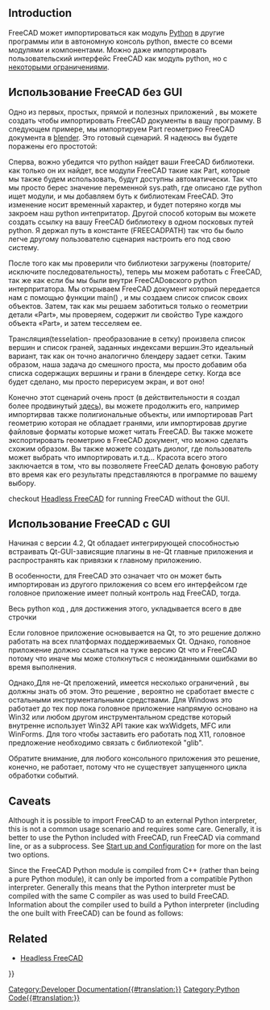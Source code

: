 <languages/>

{{TOCright}}

== Introduction ==

FreeCAD может импортироваться как модуль [[Python/ru|Python]] в другие программы или в автономную консоль python, вместе со всеми модулями и компонентами. Можно даже импортировать пользовательский интерфейс FreeCAD как модуль python, но с [[Embedding_FreeCAD/ru#Caveats|некоторыми ограничениями]].

<span id="Using_FreeCAD_without_GUI"></span>
== Использование FreeCAD без GUI ==

<div class="mw-translate-fuzzy">
Одно из первых, простых, прямой и полезных приложений , вы можете создать чтобы импортировать  FreeCAD документы в ващу программу. В следующем примере, мы импортируем Part геометрию FreeCAD документа в [http://www.blender.org blender]. Это готовый сценарий. Я надеюсь вы будете поражены его простотой:
</div>
{{Code|lang=python|code=
<nowiki>
FREECADPATH = '/usr/lib/freecad-python3/lib/' # path to your FreeCAD.so or FreeCAD.pyd file,
# for Windows you must either use \\ or / in the path, using a single \ is problematic
# FREECADPATH = 'C:\\FreeCAD\\bin'
import Blender, sys
sys.path.append(FREECADPATH)
 
def import_fcstd(filename):
   try:
       import FreeCAD
   except ValueError:
       Blender.Draw.PupMenu('Error%t|FreeCAD library not found. Please check the FREECADPATH variable in the import script is correct')
   else:
       scene = Blender.Scene.GetCurrent()
       import Part
       doc = FreeCAD.open(filename)
       objects = doc.Objects
       for ob in objects:
           if ob.Type[:4] == 'Part':
               shape = ob.Shape
               if shape.Faces:
                   mesh = Blender.Mesh.New()
                   rawdata = shape.tessellate(1)
                   for v in rawdata[0]:
                       mesh.verts.append((v.x,v.y,v.z))
                   for f in rawdata[1]:
                       mesh.faces.append.append(f)
                   scene.objects.new(mesh,ob.Name)
       Blender.Redraw()

def main():
   Blender.Window.FileSelector(import_fcstd, 'IMPORT FCSTD', 
                        Blender.sys.makename(ext='.fcstd'))    
 
# This lets you import the script without running it
if __name__=='__main__':
   main()
</nowiki>
}}

<div class="mw-translate-fuzzy">
Сперва, вожно убедится что python найдет ваши FreeCAD библиотеки. как только он их найдет, все модули FreeCAD такие как Part, которые мы также будем использовать, будут доступны автоматически. Так что мы просто берес значение переменной sys.path, где описано где python ищет модули, и мы добавляем буть к библиотекам FreeCAD. Это изменение носит временный характер, и будет потеряно когдв мы закроем наш python интепритатор. Другой способ которым вы можете создать ссылку на вашу FreeCAD библиотеку в одном посковых путей python. Я держал путь в константе (FREECADPATH) так что бы было легче другому пользователю сценария настроить его под свою систему.
</div>

{{Code|lang=python|code=
FREECADPATH = 'C:\\FreeCAD\\bin' # path to your FreeCAD.so or FreeCAD.pyd file
import sys
sys.path.append(FREECADPATH)
}}

<div class="mw-translate-fuzzy">
После того как мы проверили что библиотеки загружены (повторите/исключите последовательность), теперь мы можем работать с FreeCAD, так же как если бы мы были внутри FreeCADовского python интерпритатора. Мы открываем FreeCAD документ который передается нам с помощью функции main() , и мы создаем список список своих объектов. Затем, так как мы решаем заботиться только о геометрии детали «Part», мы проверяем, содержит ли свойство Type каждого объекта «Part», и затем тесселяем ее.
</div>

{{Code|lang=python|code=
       import Part
       doc = FreeCAD.open(filename)
       objects = doc.Objects
       for ob in objects:
           if ob.Type[:4] == 'Part':
}}

Трансляция(tesselation- преобразование в сетку) произвела список вершин и список граней, заданных индексами вершин.Это идеальный вариант, так как он точно аналогично блендеру задает сетки. Таким образом, наша задача до смешного проста, мы просто добавим оба списка содержащих вершины и грани в блендере сетку. Когда все будет сделано, мы просто перерисуем экран, и вот оно!

{{Code|lang=python|code=
           if ob.Type[:4] == 'Part':
               shape = ob.Shape
               if shape.Faces:
                   mesh = Blender.Mesh.New()
                   rawdata = shape.tessellate(1)
                   for v in rawdata[0]:
                       mesh.verts.append((v.x,v.y,v.z))
                   for f in rawdata[1]:
                       mesh.faces.append.append(f)
                   scene.objects.new(mesh,ob.Name)
       Blender.Redraw()
}}

<div class="mw-translate-fuzzy">
Конечно этот сценарий очень прост (в действительности я создал более продвинутый [http://yorik.orgfree.com/scripts/import_freecad.py здесь]), вы можете продолжить его, например импортирвав также полигиональные объекты, или импортировав Part геометрию которая не  обладает гранями, или импортировав другие файловые форматы которые может читать FreeCAD. Вы также можете  экспортировать геометрию в FreeCAD документ, что можно сделать  схожим образом. Вы также можете создать диолог, где пользователь может выбрать что импортировать и.т.д... Красота всего этого заключается в том, что вы позволяете FreeCAD делать фоновую работу  вто время как его результаты представляются в программе по вашему выбору.
</div>

{{Emphasis|Note:}} checkout [[Headless_FreeCAD|Headless FreeCAD]] for running FreeCAD without the GUI.

<span id="Using_FreeCAD_with_GUI"></span>
== Использование FreeCAD с GUI ==

Начиная с версии 4.2, Qt обладает интегрирующей способностью встраивать Qt-GUI-зависящие плагины в не-Qt главные приложения и распространять как привязки к главному приложению.

В особенности, для FreeCAD это означает что он может быть импортирован из другого приложения со всем его интерфейсом где головное приложение имеет полный контроль над FreeCAD, тогда.

Весь python  код , для достижения этого, укладывается всего в две строчки

{{Code|code=
import FreeCADGui 
FreeCADGui.showMainWindow()
}}

Если головное приложение основывается на Qt, то это решение должно работать на всех платформах поддерживаемых Qt. Однако, головное приложение должно ссылаться на туже версию Qt что и FreeCAD потому что иначе мы може столкнуться с неожиданными ошибками во время выполнения. 

Однако,Для не-Qt преложений, имеется несколько ограничений , вы должны знать об этом. Это решение , вероятно не сработает вместе с остальными инструментальными средствами.
Для Windows это работает до тех пор пока головное приложение напрямую основано на Win32 или любом другом инструментальном средстве который внутренне использует Win32 API такие как wxWidgets, MFC или WinForms. Для того чтобы заставить его работать под X11, головное предложение необходимо связать с библиотекой "glib".

Обратите внимание, для любого консольного приложения это решение, конечно, не работает, потому что не существует  запущенного цикла обработки событий.

== Caveats ==

Although it is possible to import FreeCAD to an external Python interpreter, this is not a common usage scenario and requires some care. Generally, it is better to use the Python included with FreeCAD, run FreeCAD via command line, or as a subprocess. See [[Start_up_and_Configuration|Start up and Configuration]] for more on the last two options.

Since the FreeCAD Python module is compiled from C++ (rather than being a pure Python module), it can only be imported from a compatible Python interpreter. Generally this means that the Python interpreter must be compiled with the same C compiler as was used to build FreeCAD. Information about the compiler used to build a Python interpreter (including the one built with FreeCAD) can be found as follows:

{{Code|code=
>>> import sys
>>> sys.version
'2.7.13 (default, Dec 17 2016, 23:03:43) \n[GCC 4.2.1 Compatible Apple LLVM 8.0.0 (clang-800.0.42.1)]'
}}

== Related ==

* [[Headless_FreeCAD|Headless FreeCAD]]


{{Powerdocnavi{{#translation:}}}}
[[Category:Developer Documentation{{#translation:}}]]
[[Category:Python Code{{#translation:}}]]
